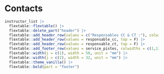 # Contacts {-}

```r
instructor_list |>
  flextable::flextable() |>
  flextable::delete_part("header") |> 
  flextable::add_header_row(values = c("Responsables CC & CT :"), colwidths = c(2), top = F) |>
  flextable::add_header_row(values = responsable_cc, top = F) |>
  flextable::add_header_row(values = responsable_ct, top = F) |>
  flextable::add_footer_row(values = service_pistes, colwidths = c(1,1)) |>
  flextable::width(j = c(1), width = 50, unit = "mm") |>
  flextable::width(j = c(2), width = 32, unit = "mm") |> 
  flextable::theme_vanilla() |> 
  flextable::bold(part = "footer") 
```

\newpage
